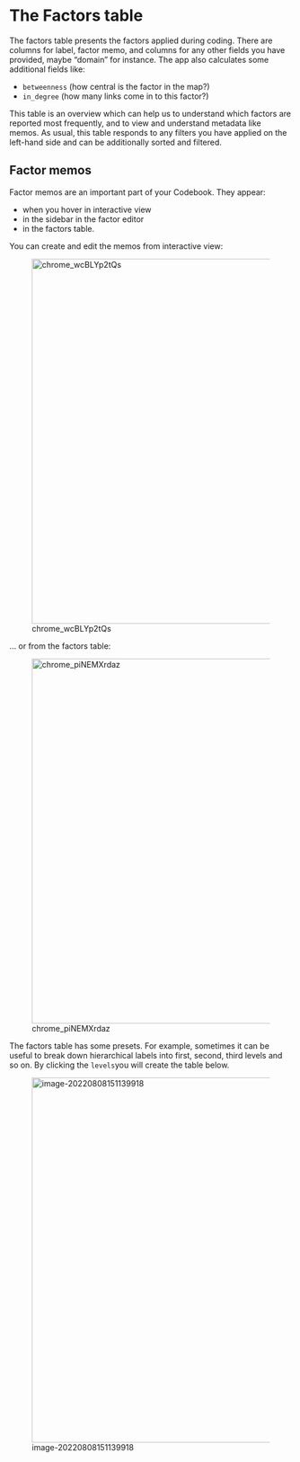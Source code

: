 # The Factors table{#xthe-factors-table-old}

The factors table presents the factors applied during coding. There are columns for label, factor memo, and columns for any other fields you have provided, maybe "domain" for instance. The app also calculates some additional fields like:

- `betweenness` (how central is the factor in the map?)
- `in_degree` (how many links come in to this factor?)

This table is an overview which can help us to understand which factors are reported most frequently, and to view and understand metadata like memos. As usual, this table responds to any filters you have applied on the left-hand side and can be additionally sorted and filtered.

## Factor memos{#xfactormemos-old}

Factor memos are an important part of your Codebook. They appear:

- when you hover in interactive view 
- in the sidebar in the factor editor 
- in the factors table.

You can create and edit the memos from interactive view:

![chrome_wcBLYp2tQs](_assets/chrome_wcBLYp2tQs.gif){width=650}

... or from the factors table:

![chrome_piNEMXrdaz](_assets/chrome_piNEMXrdaz.gif){width=650}

The factors table has some presets. For example, sometimes it can be useful to break down hierarchical labels into first, second, third levels and so on. By clicking the `levels`you will create the table below.

![image-20220808151139918](_assets/image-20220808151139918.png){width=650}
